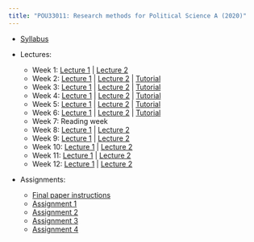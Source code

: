 ```yaml
---
title: "POU33011: Research methods for Political Science A (2020)"
---
```



- [Syllabus](POU33011/2020/POU33011_Syllabus_Chadefaux.pdf)

- Lectures: 
     - Week 1:  [Lecture 1](POU33011/2020/Lectures/methods01.pdf) | [Lecture 2](POU33011/2020/Lectures/statistics01.pdf)  
     - Week 2: [Lecture 1](POU33011/2020/Lectures/methods02.pdf) | [Lecture 2](POU33011/2020/Lectures/statistics02.pdf) | [Tutorial](POU33011/2020/Lectures/Tutorial1.zip)
     - Week 3: [Lecture 1](POU33011/2020/Lectures/methods03.pdf) | [Lecture 2](POU33011/2020/Lectures/statistics02.pdf) | 
     [Tutorial](POU33011/2020/Lectures/Tutorial2.R)
     - Week 4: [Lecture 1](POU33011/2020/Lectures/methods04.pdf) | [Lecture 2](POU33011/2020/Lectures/statistics04.pdf) |
     [Tutorial](POU33011/2020/Lectures/Tutorial3.zip)
     - Week 5: [Lecture 1](POU33011/2020/Lectures/methods05.pdf) | [Lecture 2](POU33011/2020/Lectures/statistics05.pdf) |
     [Tutorial](POU33011/2020/Lectures/Tutorial4.pdf)
     - Week 6: [Lecture 1](POU33011/2020/Lectures/methods06.pdf) |  [Lecture 2](POU33011/2020/Lectures/statistics06.pdf) |
     [Tutorial](POU33011/2020/Lectures/Tutorial5.pdf)
     - Week 7: Reading week
     - Week 8: [Lecture 1](POU33011/2020/Lectures/statistics08.pdf) | [Lecture 2](POU33011/2020/Lectures/statistics08b.pdf)
     - Week 9: [Lecture 1](POU33011/2020/Lectures/statistics09.pdf) | [Lecture 2](POU33011/2020/Lectures/statistics09b.pdf)
     - Week 10: [Lecture 1](POU33011/2020/Lectures/statistics10.pdf) | [Lecture 2](POU33011/2020/Lectures/statistics10b.pdf)
     - Week 11: [Lecture 1](POU33011/2020/Lectures/methods11.pdf) | [Lecture 2](POU33011/2020/Lectures/statistics11.pdf)
     - Week 12: [Lecture 1](POU33011/2020/Lectures/methods12.pdf) | [Lecture 2](POU33011/2020/Lectures/statistics12.pdf)
     
     
- Assignments: 
  - [Final paper instructions](POU33011/2020/Assignments/finalPaperGradingRubric.pdf)
  - [Assignment 1](POU33011/2020/Assignments/assignment1.pdf)
  - [Assignment 2](POU33011/2020/Assignments/assignment2.pdf) 
  - [Assignment 3](POU33011/2020/Assignments/assignment3.pdf) 
  - [Assignment 4](POU33011/2020/Assignments/assignment4.pdf)